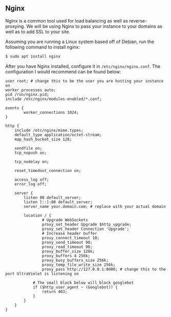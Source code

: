## Nginx
Nginx is a common tool used for load balancing as well as reverse-proxying. We will be using Nginx to pass your instance to your domains as well as to add SSL to your site.

Assuming you are running a Linux system based off of Debian, run the following command to install nginx:
```sh
$ sudo apt install nginx
```

After you have Nginx installed, configure it in `/etc/nginx/nginx.conf`. The configuration I would recommend can be found below:
```nginx
user root; # change this to be the user you are hosting your instance on
worker_processes auto;
pid /run/nginx.pid;
include /etc/nginx/modules-enabled/*.conf;

events {
        worker_connections 1024;
}

http {
    include /etc/nginx/mime.types;
    default_type application/octet-stream;
    map_hash_bucket_size 128;

    sendfile on;
    tcp_nopush on;

    tcp_nodelay on;

    reset_timedout_connection on;

    access_log off;
    error_log off;
    
    server {
        listen 80 default_server;
        listen [::]:80 default_server;
        server_name your.domain.com; # replace with your actual domain

        location / { 
                # Upgrade WebSockets
                proxy_set_header Upgrade $http_upgrade;
                proxy_set_header Connection 'Upgrade';
                # Increase header buffer
                proxy_connect_timeout 10; 
                proxy_send_timeout 90; 
                proxy_read_timeout 90; 
                proxy_buffer_size 128k;
                proxy_buffers 4 256k;
                proxy_busy_buffers_size 256k;
                proxy_temp_file_write_size 256k;
                proxy_pass http://127.0.0.1:8080; # change this to the port UltraViolet is listening on

            # The small block below will block googlebot
            if ($http_user_agent ~ (Googlebot)) {
                return 403;
            }
        }
    }
}
```